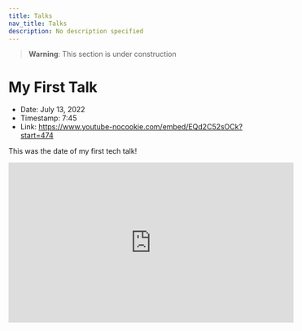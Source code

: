 ```yaml
---
title: Talks
nav_title: Talks
description: No description specified
---
```


> **Warning**: This section is under construction

# My First Talk

- Date: <Badge>July 13, 2022</Badge>
- Timestamp: <Badge>7:45</Badge>
- Link: https://www.youtube-nocookie.com/embed/EQd2C52sOCk?start=474

This was the date of my first tech talk!

<Container center>
  <iframe
    width="560"
    height="315"
    src="https://www.youtube-nocookie.com/embed/EQd2C52sOCk?start=474"
    title="YouTube video player"
    frameborder="0"
    allow="accelerometer; autoplay; clipboard-write; encrypted-media; gyroscope; picture-in-picture"
    allowfullscreen
  />
</Container>

## What I learned

(...or reinforced)

- A little bit of OBS
- Don’t overthink the technical setup
- Ensure you understand what you’re talking about
- Establish the scope clearly
- 11 minutes is very short
- Probably just use `loom` or something convenient app that provides portrait-in-picture
- Try not to fuss with multi-clip videos
- Recording a video is a bit of an artistic endeavor. Make sure you have a quiet environment
  that you can focus in.

